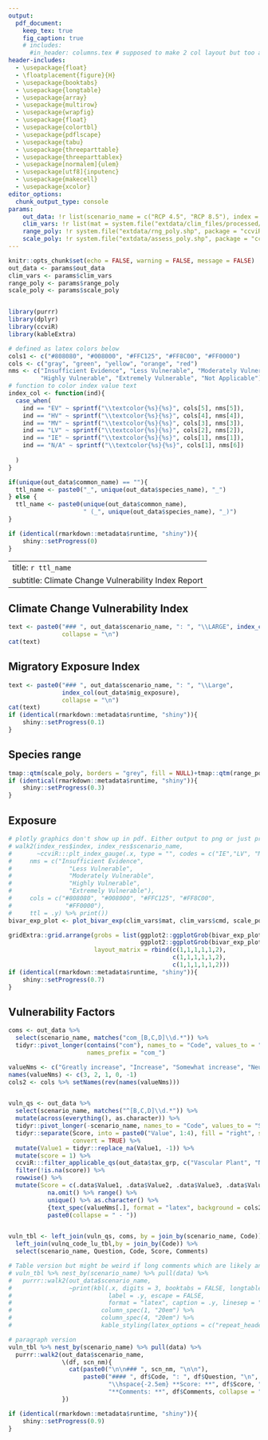 ```yaml
---
output:
  pdf_document: 
    keep_tex: true
    fig_caption: true
    # includes:
      #in_header: columns.tex # supposed to make 2 col layout but too advanced for me
header-includes:
  - \usepackage{float}
  - \floatplacement{figure}{H}
  - \usepackage{booktabs}
  - \usepackage{longtable}
  - \usepackage{array}
  - \usepackage{multirow}
  - \usepackage{wrapfig}
  - \usepackage{float}
  - \usepackage{colortbl}
  - \usepackage{pdflscape}
  - \usepackage{tabu}
  - \usepackage{threeparttable}
  - \usepackage{threeparttablex}
  - \usepackage[normalem]{ulem}
  - \usepackage[utf8]{inputenc}
  - \usepackage{makecell}
  - \usepackage{xcolor}
editor_options: 
  chunk_output_type: console
params: 
    out_data: !r list(scenario_name = c("RCP 4.5", "RCP 8.5"), index = c("EV", "HV"))
    clim_vars: !r list(mat = system.file("extdata/clim_files/processed/MAT_reclassRCP_4.5.tif", package = "ccviR"), cmd = system.file("extdata/clim_files/processed/CMD_reclassRCP_4.5.tif", package = "ccviR"))
    range_poly: !r system.file("extdata/rng_poly.shp", package = "ccviR")
    scale_poly: !r system.file("extdata/assess_poly.shp", package = "ccviR")
---
```


```r
knitr::opts_chunk$set(echo = FALSE, warning = FALSE, message = FALSE) 
out_data <- params$out_data
clim_vars <- params$clim_vars
range_poly <- params$range_poly
scale_poly <- params$scale_poly


library(purrr)
library(dplyr)
library(ccviR)
library(kableExtra)

# defined as latex colors below
cols1 <- c("#808080", "#008000", "#FFC125", "#FF8C00", "#FF0000")
cols <- c("gray", "green", "yellow", "orange", "red")
nms <- c("Insufficient Evidence", "Less Vulnerable", "Moderately Vulnerable",
         "Highly Vulnerable", "Extremely Vulnerable", "Not Applicable")
# function to color index value text
index_col <- function(ind){
  case_when(
    ind == "EV" ~ sprintf("\\textcolor{%s}{%s}", cols[5], nms[5]),
    ind == "HV" ~ sprintf("\\textcolor{%s}{%s}", cols[4], nms[4]),
    ind == "MV" ~ sprintf("\\textcolor{%s}{%s}", cols[3], nms[3]),
    ind == "LV" ~ sprintf("\\textcolor{%s}{%s}", cols[2], nms[2]),
    ind == "IE" ~ sprintf("\\textcolor{%s}{%s}", cols[1], nms[1]),
    ind == "N/A" ~ sprintf("\\textcolor{%s}{%s}", cols[1], nms[6])
    
  )
}

if(unique(out_data$common_name) == ""){
  ttl_name <- paste0("_", unique(out_data$species_name), "_")
} else {
  ttl_name <- paste0(unique(out_data$common_name),
                     " (_", unique(out_data$species_name), "_)")
}

if (identical(rmarkdown::metadata$runtime, "shiny")){
    shiny::setProgress(0)
}

```

<!-- make LaTeX colours that match our hex code colors -->
\definecolor{gray}{HTML}{808080}
\definecolor{green}{HTML}{008000}
\definecolor{yellow}{HTML}{FFC125}
\definecolor{orange}{HTML}{FF8C00}
\definecolor{red}{HTML}{FF0000}
---
title: `r ttl_name`
subtitle: Climate Change Vulnerability Index Report
---

## Climate Change Vulnerability Index
```r
text <- paste0("### ", out_data$scenario_name, ": ", "\\LARGE", index_col(out_data$CCVI_index),
               collapse = "\n")
cat(text)
```


## Migratory Exposure Index
```r
text <- paste0("### ", out_data$scenario_name, ": ", "\\Large",
               index_col(out_data$mig_exposure),
               collapse = "\n")
cat(text)
if (identical(rmarkdown::metadata$runtime, "shiny")){
    shiny::setProgress(0.1)
}
```


## Species range
```r
tmap::qtm(scale_poly, borders = "grey", fill = NULL)+tmap::qtm(range_poly)
if (identical(rmarkdown::metadata$runtime, "shiny")){
    shiny::setProgress(0.3)
}
```


## Exposure 
```r
# plotly graphics don't show up in pdf. Either output to png or just print the text. 
# walk2(index_res$index, index_res$scenario_name, 
#       ~ccviR:::plt_index_gauge(.x, type = "", codes = c("IE","LV", "MV", "HV", "EV"),
#     nms = c("Insufficient Evidence",
#                "Less Vulnerable",
#                "Moderately Vulnerable",
#                "Highly Vulnerable",
#                "Extremely Vulnerable"),
#     cols = c("#808080", "#008000", "#FFC125", "#FF8C00",
#               "#FF0000"),
#     ttl = .y) %>% print()) 
bivar_exp_plot <- plot_bivar_exp(clim_vars$mat, clim_vars$cmd, scale_poly, range_poly)

gridExtra::grid.arrange(grobs = list(ggplot2::ggplotGrob(bivar_exp_plot$plot), 
                                     ggplot2::ggplotGrob(bivar_exp_plot$legend)), 
                        layout_matrix = rbind(c(1,1,1,1,1,2),
                                              c(1,1,1,1,1,2),
                                              c(1,1,1,1,1,2)))
if (identical(rmarkdown::metadata$runtime, "shiny")){
    shiny::setProgress(0.7)
}
```



## Vulnerability Factors
```r
coms <- out_data %>% 
  select(scenario_name, matches("com_[B,C,D]\\d.*")) %>% 
  tidyr::pivot_longer(contains("com"), names_to = "Code", values_to = "Comments",
                      names_prefix = "com_") 

valueNms <- c("Greatly increase", "Increase", "Somewhat increase", "Neutral", "Unknown")
names(valueNms) <- c(3, 2, 1, 0, -1)
cols2 <- cols %>% setNames(rev(names(valueNms)))


vuln_qs <- out_data %>% 
  select(scenario_name, matches("^[B,C,D]\\d.*")) %>% 
  mutate(across(everything(), as.character)) %>% 
  tidyr::pivot_longer(-scenario_name, names_to = "Code", values_to = "Score") %>% 
  tidyr::separate(Score, into = paste0("Value", 1:4), fill = "right", sep = ", ",
                  convert = TRUE) %>%
  mutate(Value1 = tidyr::replace_na(Value1, -1)) %>% 
  mutate(score = 1) %>% 
  ccviR:::filter_applicable_qs(out_data$tax_grp, c("Vascular Plant", "Nonvascular Plant")) %>% 
  filter(!is.na(score)) %>% 
  rowwise() %>% 
  mutate(Score = c(.data$Value1, .data$Value2, .data$Value3, .data$Value4) %>% 
           na.omit() %>% range() %>%  
           unique() %>% as.character() %>% 
           {text_spec(valueNms[.], format = "latex", background = cols2[.], bold = TRUE)} %>%
           paste0(collapse = " - "))


vuln_tbl <- left_join(vuln_qs, coms, by = join_by(scenario_name, Code)) %>% 
  left_join(vulnq_code_lu_tbl,by = join_by(Code)) %>% 
  select(scenario_name, Question, Code, Score, Comments)

# Table version but might be weird if long comments which are likely and recommended
# vuln_tbl %>% nest_by(scenario_name) %>% pull(data) %>% 
#   purrr::walk2(out_data$scenario_name,
#                ~print(kbl(.x, digits = 3, booktabs = FALSE, longtable = TRUE,
#                           label = .y, escape = FALSE,
#                           format = "latex", caption = .y, linesep = "") %>% 
#                         column_spec(1, "20em") %>%
#                         column_spec(4, "20em") %>%
#                         kable_styling(latex_options = c("repeat_header"))))

# paragraph version 
vuln_tbl %>% nest_by(scenario_name) %>% pull(data) %>%   
  purrr::walk2(out_data$scenario_name,
               \(df, scn_nm){
                 cat(paste0("\n\n### ", scn_nm, "\n\n"), 
                     paste0("#### ", df$Code, ": ", df$Question, "\n",
                            "\\hspace{-2.5em} **Score: **", df$Score, "\\newline \n", 
                            "**Comments: **", df$Comments, collapse = "\n\n"), sep = "")
               })

if (identical(rmarkdown::metadata$runtime, "shiny")){
    shiny::setProgress(0.9)
}

```


